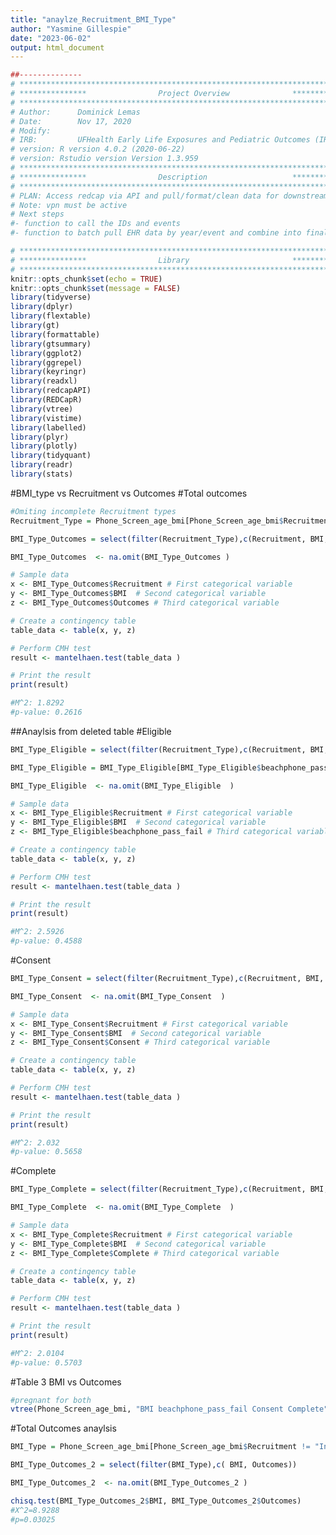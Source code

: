 ---
title: "anaylze_Recruitment_BMI_Type"
author: "Yasmine Gillespie"
date: "2023-06-02"
output: html_document
---

```{r, include=FALSE}
##-------------- 
# **************************************************************************** #
# ***************                Project Overview              *************** #
# **************************************************************************** #
# Author:      Dominick Lemas
# Date:        Nov 17, 2020 
# Modify:      
# IRB:         UFHealth Early Life Exposures and Pediatric Outcomes (IRB201601899) 
# version: R version 4.0.2 (2020-06-22)
# version: Rstudio version Version 1.3.959 
# **************************************************************************** #
# ***************                Description                   *************** #
# **************************************************************************** #
# PLAN: Access redcap via API and pull/format/clean data for downstream analysis.
# Note: vpn must be active
# Next steps
#- function to call the IDs and events
#- function to batch pull EHR data by year/event and combine into final dataset. 
```

```{r, message=FALSE,warning=FALSE, echo = FALSE}
# **************************************************************************** #
# ***************                Library                       *************** #
# **************************************************************************** #
knitr::opts_chunk$set(echo = TRUE)
knitr::opts_chunk$set(message = FALSE)
library(tidyverse)
library(dplyr)
library(flextable)
library(gt)
library(formattable)
library(gtsummary)
library(ggplot2)
library(ggrepel)
library(keyringr)
library(readxl)
library(redcapAPI)
library(REDCapR)
library(vtree)
library(vistime)
library(labelled)
library(plyr)
library(plotly)
library(tidyquant)
library(readr)
library(stats)
```


#BMI_type vs Recruitment vs Outcomes 
#Total outcomes 
```{r, message=FALSE,warning=FALSE, echo = FALSE}
#Omiting incomplete Recruitment types
Recruitment_Type = Phone_Screen_age_bmi[Phone_Screen_age_bmi$Recruitment != "Incomplete", ]  
```

```{r, message=FALSE,warning=FALSE, echo = FALSE}
BMI_Type_Outcomes = select(filter(Recruitment_Type),c(Recruitment, BMI, Outcomes))
```

```{r, message=FALSE,warning=FALSE, echo = FALSE}
BMI_Type_Outcomes  <- na.omit(BMI_Type_Outcomes ) 
```

```{r, message=FALSE,warning=FALSE, echo = FALSE}
# Sample data
x <- BMI_Type_Outcomes$Recruitment # First categorical variable
y <- BMI_Type_Outcomes$BMI  # Second categorical variable
z <- BMI_Type_Outcomes$Outcomes # Third categorical variable

# Create a contingency table
table_data <- table(x, y, z)

# Perform CMH test
result <- mantelhaen.test(table_data )

# Print the result
print(result)

#M^2: 1.8292
#p-value: 0.2616


```

##Anaylsis from deleted table 
#Eligible 
```{r, message=FALSE,warning=FALSE, echo = FALSE}
BMI_Type_Eligible = select(filter(Recruitment_Type),c(Recruitment, BMI, beachphone_pass_fail))
```

```{r, message=FALSE,warning=FALSE, echo = FALSE}
BMI_Type_Eligible = BMI_Type_Eligible[BMI_Type_Eligible$beachphone_pass_fail != "Incomplete", ]  
```

```{r, message=FALSE,warning=FALSE, echo = FALSE}
BMI_Type_Eligible  <- na.omit(BMI_Type_Eligible  ) 
```

```{r, message=FALSE,warning=FALSE, echo = FALSE}
# Sample data
x <- BMI_Type_Eligible$Recruitment # First categorical variable
y <- BMI_Type_Eligible$BMI  # Second categorical variable
z <- BMI_Type_Eligible$beachphone_pass_fail # Third categorical variable

# Create a contingency table
table_data <- table(x, y, z)

# Perform CMH test
result <- mantelhaen.test(table_data )

# Print the result
print(result)

#M^2: 2.5926
#p-value: 0.4588

```

#Consent 
```{r, message=FALSE,warning=FALSE, echo = FALSE}
BMI_Type_Consent = select(filter(Recruitment_Type),c(Recruitment, BMI, Consent))
```

```{r, message=FALSE,warning=FALSE, echo = FALSE}
BMI_Type_Consent  <- na.omit(BMI_Type_Consent  ) 
```

```{r, message=FALSE,warning=FALSE, echo = FALSE}
# Sample data
x <- BMI_Type_Consent$Recruitment # First categorical variable
y <- BMI_Type_Consent$BMI  # Second categorical variable
z <- BMI_Type_Consent$Consent # Third categorical variable

# Create a contingency table
table_data <- table(x, y, z)

# Perform CMH test
result <- mantelhaen.test(table_data )

# Print the result
print(result)

#M^2: 2.032
#p-value: 0.5658

```

#Complete
```{r, message=FALSE,warning=FALSE, echo = FALSE}
BMI_Type_Complete = select(filter(Recruitment_Type),c(Recruitment, BMI, Complete))
```

```{r, message=FALSE,warning=FALSE, echo = FALSE}
BMI_Type_Complete  <- na.omit(BMI_Type_Complete  ) 
```

```{r, message=FALSE,warning=FALSE, echo = FALSE}
# Sample data
x <- BMI_Type_Complete$Recruitment # First categorical variable
y <- BMI_Type_Complete$BMI  # Second categorical variable
z <- BMI_Type_Complete$Complete # Third categorical variable

# Create a contingency table
table_data <- table(x, y, z)

# Perform CMH test
result <- mantelhaen.test(table_data )

# Print the result
print(result)

#M^2: 2.0104
#p-value: 0.5703

```


#Table 3 BMI vs Outcomes 
```{r, message=FALSE,warning=FALSE, echo = FALSE}
#pregnant for both
vtree(Phone_Screen_age_bmi, "BMI beachphone_pass_fail Consent Complete", palette = 3, sortfill = TRUE, horiz=FALSE)
```

#Total Outcomes anaylsis
```{r, message=FALSE,warning=FALSE, echo = FALSE}
BMI_Type = Phone_Screen_age_bmi[Phone_Screen_age_bmi$Recruitment != "Incomplete", ]  
```

```{r, message=FALSE,warning=FALSE, echo = FALSE}
BMI_Type_Outcomes_2 = select(filter(BMI_Type),c( BMI, Outcomes))
```

```{r, message=FALSE,warning=FALSE, echo = FALSE}
BMI_Type_Outcomes_2  <- na.omit(BMI_Type_Outcomes_2 ) 
```

```{r, message=FALSE,warning=FALSE, echo = FALSE}
chisq.test(BMI_Type_Outcomes_2$BMI, BMI_Type_Outcomes_2$Outcomes)
#X^2=8.9288
#p=0.03025
```



